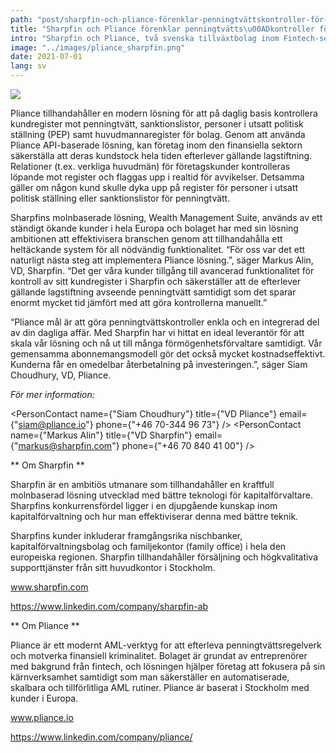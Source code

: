 ```yaml
---
path: "post/sharpfin-och-pliance-förenklar-penningtvättskontroller-för-den-finansiella-sektorn"
title: "Sharpfin och Pliance förenklar penningtvätts\u00ADkontroller för den finansiella sektorn"
intro: "Sharpfin och Pliance, två svenska tillväxtbolag inom Fintech-sektorn utvecklar en gemensam lösning för att effektivisera penningtvättskontroller och kontroll av sanktionslistor för den finansiella sektorn."
image: "../images/pliance_sharpfin.png"
date: 2021-07-01
lang: sv
---
```


![](../images/pliance_sharpfin.png)

Pliance tillhandahåller en modern lösning för att på daglig basis kontrollera kundregister mot penningtvätt, sanktionslistor, personer i utsatt politisk ställning (PEP) samt huvudmannaregister för bolag. Genom att använda Pliance API-baserade lösning, kan företag inom den finansiella sektorn säkerställa att deras kundstock hela tiden efterlever gällande lagstiftning. Relationer (t.ex. verkliga huvudmän) för företagskunder kontrolleras löpande mot register och flaggas upp i realtid för avvikelser. Detsamma gäller om någon kund skulle dyka upp på register för personer i utsatt politisk ställning eller sanktionslistor för penningtvätt.

Sharpfins molnbaserade lösning, Wealth Management Suite, används av ett ständigt ökande kunder i hela Europa och bolaget har med sin lösning ambitionen att effektivisera branschen genom att tillhandahålla ett heltäckande system för all nödvändig funktionalitet. “För oss var det ett naturligt nästa steg att implementera Pliance lösning.”, säger Markus Alin, VD, Sharpfin. “Det ger våra kunder tillgång till avancerad funktionalitet för kontroll av sitt kundregister i Sharpfin och säkerställer att de efterlever gällande lagstiftning avseende penningtvätt samtidigt som det sparar enormt mycket tid jämfört med att göra kontrollerna manuellt.”

“Pliance mål är att göra penningtvättskontroller enkla och en integrerad del av din dagliga affär. Med Sharpfin har vi hittat en ideal leverantör för att skala vår lösning och nå ut till många förmögenhetsförvaltare samtidigt. Vår gemensamma abonnemangsmodell gör det också mycket kostnadseffektivt. Kunderna får en omedelbar återbetalning på investeringen.”, säger Siam Choudhury, VD, Pliance.

_För mer information:_

<PersonContact name={"Siam Choudhury"} title={"VD Pliance"} email={"siam@pliance.io"} phone={"+46 70-344 96 73"} />
<PersonContact name={"Markus Alin"} title={"VD Sharpfin"} email={"markus@sharpfin.com"} phone={"+46 70 840 41 00"} />

** Om Sharpfin **

Sharpfin är en ambitiös utmanare som tillhandahåller en kraftfull molnbaserad lösning utvecklad med bättre teknologi för kapitalförvaltare. Sharpfins konkurrensfördel ligger i en djupgående kunskap inom kapitalförvaltning och hur man effektiviserar denna med bättre teknik.

Sharpfins kunder inkluderar framgångsrika nischbanker, kapitalförvaltningsbolag och familjekontor (family office) i hela den europeiska regionen. Sharpfin tillhandahåller försäljning och högkvalitativa supporttjänster från sitt huvudkontor i Stockholm.

www.sharpfin.com

https://www.linkedin.com/company/sharpfin-ab

** Om Pliance **

Pliance är ett modernt AML-verktyg for att efterleva penningtvättsregelverk och motverka finansiell kriminalitet. Bolaget är grundat av entreprenörer med bakgrund från fintech, och lösningen hjälper företag att fokusera på sin kärnverksamhet samtidigt som man säkerställer en automatiserade, skalbara och tillförlitliga AML rutiner. Pliance är baserat i Stockholm med kunder i Europa.

www.pliance.io

https://www.linkedin.com/company/pliance/


